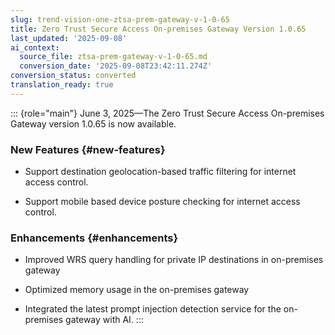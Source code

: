 ```yaml
---
slug: trend-vision-one-ztsa-prem-gateway-v-1-0-65
title: Zero Trust Secure Access On-premises Gateway Version 1.0.65
last_updated: '2025-09-08'
ai_context:
  source_file: ztsa-prem-gateway-v-1-0-65.md
  conversion_date: '2025-09-08T23:42:11.274Z'
conversion_status: converted
translation_ready: true
---
```


::: {role="main"}
June 3, 2025—The Zero Trust Secure Access On-premises Gateway version 1.0.65 is now available.

### New Features {#new-features}

- Support destination geolocation-based traffic filtering for internet access control.

- Support mobile based device posture checking for internet access control.

### Enhancements {#enhancements}

- Improved WRS query handling for private IP destinations in on-premises gateway

- Optimized memory usage in the on-premises gateway

- Integrated the latest prompt injection detection service for the on-premises gateway with AI.
:::
